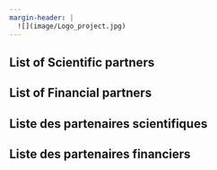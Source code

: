 ```yaml
---
margin-header: |
  ![](image/Logo_project.jpg)
---
```


::: {.content-visible when-profile="english"}
## List of Scientific partners

## List of Financial partners
:::

::: {.content-visible when-profile="francais"}
## Liste des partenaires scientifiques

## Liste des partenaires financiers
:::
